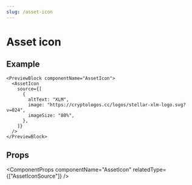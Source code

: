 ```yaml
---
slug: /asset-icon
---
```


# Asset icon

<ComponentDescription componentName="AssetIcon" />

## Example

```tsx live
<PreviewBlock componentName="AssetIcon">
  <AssetIcon
    source={[
      {
        altText: "XLM",
        image: "https://cryptologos.cc/logos/stellar-xlm-logo.svg?v=024",
        imageSize: "80%",
      },
    ]}
  />
</PreviewBlock>
```

## Props

<ComponentProps componentName="AssetIcon" relatedType={["AssetIconSource"]} />
